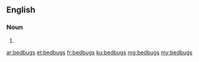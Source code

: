 ==English==

===Noun===
{{head|en}}

# {{plural of|bedbug}}

[[ar:bedbugs]]
[[et:bedbugs]]
[[fr:bedbugs]]
[[ku:bedbugs]]
[[mg:bedbugs]]
[[my:bedbugs]]